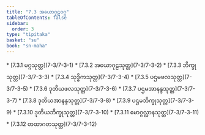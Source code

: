 ```yaml
---
title: "7.3 အယောဂုဠဝဂ္ဂ"
tableOfContents: false
sidebar:
  order: 3
type: "tipitaka"
basket: "su"
book: "sn-maha"
---
```



<DynamicBreadcrumb />



<TableOfContents book="sn-maha" section="7.3">
* [7.3.1 မဂ္ဂသုတ္တ](7-3/7-3-1)
* [7.3.2 အယောဂုဠသုတ္တ](7-3/7-3-2)
* [7.3.3 ဘိက္ခုသုတ္တ](7-3/7-3-3)
* [7.3.4 သုဒ္ဓိကသုတ္တ](7-3/7-3-4)
* [7.3.5 ပဌမဖလသုတ္တ](7-3/7-3-5)
* [7.3.6 ဒုတိယဖလသုတ္တ](7-3/7-3-6)
* [7.3.7 ပဌမအာနန္ဒသုတ္တ](7-3/7-3-7)
* [7.3.8 ဒုတိယအာနန္ဒသုတ္တ](7-3/7-3-8)
* [7.3.9 ပဌမဘိက္ခုသုတ္တ](7-3/7-3-9)
* [7.3.10 ဒုတိယဘိက္ခုသုတ္တ](7-3/7-3-10)
* [7.3.11 မောဂ္ဂလ္လာနသုတ္တ](7-3/7-3-11)
* [7.3.12 တထာဂတသုတ္တ](7-3/7-3-12)
</TableOfContents>